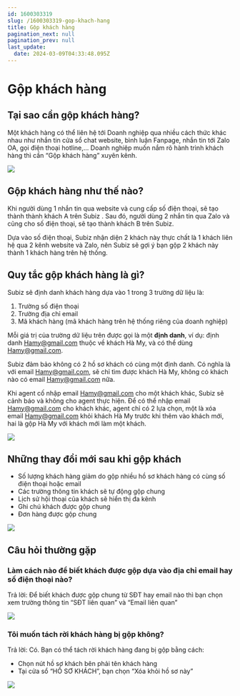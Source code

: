 ```yaml
---
id: 1600303319
slug: /1600303319-gop-khach-hang
title: Gộp khách hàng
pagination_next: null
pagination_prev: null
last_update:
  date: 2024-03-09T04:33:48.095Z
---
```


# Gộp khách hàng



## Tại sao cần gộp khách hàng?


Một khách hàng có thể liên hệ tới Doanh nghiệp qua nhiều cách thức khác nhau như nhắn tin cửa sổ chat website, bình luận Fanpage, nhắn tin tới Zalo OA, gọi điện thoại hotline,... Doanh nghiệp muốn nắm rõ hành trình khách hàng thì cần “Gộp khách hàng” xuyên kênh.


![](https://vcdn.subiz-cdn.com/file/fisgyrbwunzpmztfzrzd_acpxkgumifuoofoosble/unnamed.png)

## Gộp khách hàng như thế nào?


Khi người dùng 1 nhắn tin qua website và cung cấp số điện thoại, sẽ tạo thành thành khách A trên Subiz . Sau đó, người dùng 2 nhắn tin qua Zalo và cũng cho số điện thoại, sẽ tạo thành khách B trên Subiz. 

Dựa vào số điện thoại, Subiz nhận diện 2 khách này thực chất là 1 khách liên hệ qua 2 kênh website và Zalo, nên Subiz sẽ gợi ý bạn gộp 2 khách này thành 1 khách hàng trên hệ thống.
## Quy tắc gộp khách hàng là gì?


Subiz sẽ định danh khách hàng dựa vào 1 trong 3 trường dữ liệu là:

01. Trường số điện thoại
11. Trường địa chỉ email
21. Mã khách hàng (mã khách hàng trên hệ thống riêng của doanh nghiệp)

Mỗi giá trị của trường dữ liệu trên được gọi là một <b>định danh</b>, ví dụ: định danh Hamy@gmail.com thuộc về khách Hà My, và có thể dùng Hamy@gmail.com.

Subiz đảm bảo không có 2 hồ sơ khách có cùng một định danh. Có nghĩa là với email Hamy@gmail.com, sẽ chỉ tìm được khách Hà My, không có khách nào có email Hamy@gmail.com nữa.

Khi agent cố nhập email Hamy@gmail.com cho một khách khác, Subiz sẽ cảnh báo và không cho agent thực hiện. Để có thể nhập email Hamy@gmail.com cho khách khác, agent chỉ có 2 lựa chọn, một là xóa email Hamy@gmail.com khỏi khách Hà My trước khi thêm vào khách mới, hai là gộp Hà My với khách mới làm một khách.


![](https://vcdn.subiz-cdn.com/file/fisgyrbwyekmobzgykvb_acpxkgumifuoofoosble/unnamed.png)

## Những thay đổi mới sau khi gộp khách


- Số lượng khách hàng giảm do gộp nhiều hồ sơ khách hàng có cùng số điện thoại hoặc email
- Các trường thông tin khách sẽ tự động gộp chung
- Lịch sử hội thoại của khách sẽ hiển thị đa kênh
- Ghi chú khách được gộp chung
- Đơn hàng được gộp chung


![](https://vcdn.subiz-cdn.com/file/fisgyrbxdeelsbsfmebq_acpxkgumifuoofoosble/unnamed.png)

## Câu hỏi thường gặp

### Làm cách nào để biết khách được gộp dựa vào địa chỉ email hay số điện thoại nào?


Trả lời: Để biết khách được gộp chung từ SĐT hay email nào thì bạn chọn xem trường thông tin “SĐT liên quan” và “Email liên quan”




![](https://vcdn.subiz-cdn.com/file/fisgyrbxhjnvqduodavc_acpxkgumifuoofoosble/unnamed.png)



### Tôi muốn tách rời khách hàng bị gộp không?


Trả lời: Có. Bạn có thể tách rời khách hàng đang bị gộp bằng cách:

- Chọn nút hồ sơ khách bên phải tên khách hàng
- Tại cửa sổ “HỒ SƠ KHÁCH”, bạn chọn “Xóa khỏi hồ sơ này”




![](https://vcdn.subiz-cdn.com/file/fisgyrbxlejadkpmofqf_acpxkgumifuoofoosble/unnamed.png)